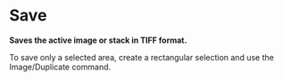 = Save =

'''Saves the active image or stack in TIFF format.'''

To save only a selected area, create a rectangular selection and use the Image/Duplicate command.
